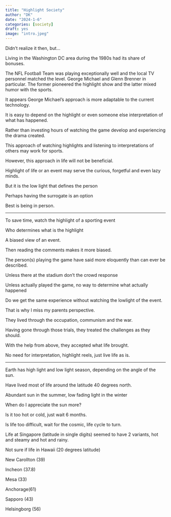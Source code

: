 ```yaml
---
title: "Highlight Society"
author: "DK"
date: "2024-1-6"
categories: [society]
draft: yes
image: "intro.jpeg"
---
```


Didn't realize it then, but...

Living in the Washington DC area during the 1980s had its share of bonuses.

The NFL Football Team was playing exceptionally well and the local TV personnel matched the level. George Michael and Glenn Brenner in particular. The former pioneered the highlight show and the latter mixed humor with the sports.

It appears George Michael's approach is more adaptable to the current technology.

It is easy to depend on the highlight or even someone else interpretation of what has happened.

Rather than investing hours of watching the game develop and experiencing the drama created.

This approach of watching highlights and listening to interpretations of others may work for sports.

However, this approach in life will not be beneficial.

Highlight of life or an event may serve the curious, forgetful and even lazy minds.

But it is the low light that defines the person

Perhaps having the surrogate is an option

Best is being in person.

------------------------------------------------------------------------

To save time, watch the highlight of a sporting event

Who determines what is the highlight

A biased view of an event.

Then reading the comments makes it more biased.

The person(s) playing the game have said more eloquently than can ever be described.

Unless there at the stadium don't the crowd response

Unless actually played the game, no way to determine what actually happened

Do we get the same experience without watching the lowlight of the event.

That is why I miss my parents perspective.

They lived through the occupation, communism and the war.

Having gone through those trials, they treated the challenges as they should.

With the help from above, they accepted what life brought.

No need for interpretation, highlight reels, just live life as is.

------------------------------------------------------------------------

Earth has high light and low light season, depending on the angle of the sun.

Have lived most of life around the latitude 40 degrees north.

Abundant sun in the summer, low fading light in the winter

When do I appreciate the sun more?

Is it too hot or cold, just wait 6 months.

Is life too difficult, wait for the cosmic, life cycle to turn.

Life at Singapore (latitude in single digits) seemed to have 2 variants, hot and steamy and hot and rainy.

Not sure if life in Hawaii (20 degrees latitude)

New Carollton (39)

Incheon (37.8)

Mesa (33)

Anchorage(61)

Sapporo (43)

Helsingborg (56)
